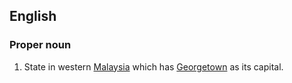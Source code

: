 ==English==
===Proper noun===
#State in western [[Malaysia]] which has [[Georgetown]] as its capital.